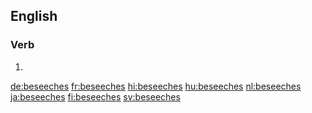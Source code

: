 ==English==

===Verb===
{{head|en|verb form}}

# {{en-third-person singular of|beseech}}

[[de:beseeches]]
[[fr:beseeches]]
[[hi:beseeches]]
[[hu:beseeches]]
[[nl:beseeches]]
[[ja:beseeches]]
[[fi:beseeches]]
[[sv:beseeches]]